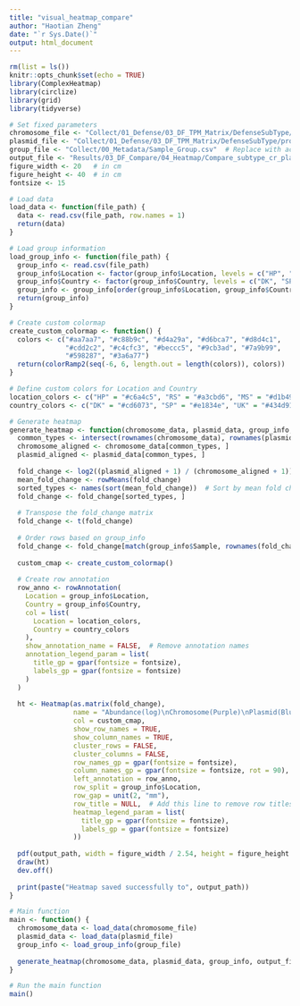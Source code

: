 ```yaml
---
title: "visual_heatmap_compare"
author: "Haotian Zheng"
date: "`r Sys.Date()`"
output: html_document
---
```


```r
rm(list = ls())
knitr::opts_chunk$set(echo = TRUE)
library(ComplexHeatmap)
library(circlize)
library(grid)
library(tidyverse)
```

```r
# Set fixed parameters
chromosome_file <- "Collect/01_Defense/03_DF_TPM_Matrix/DefenseSubType/processed_chromosome_to_metagenome_abundance.csv"  # Replace with actual path
plasmid_file <- "Collect/01_Defense/03_DF_TPM_Matrix/DefenseSubType/processed_crplasmid_to_metagenome_abundance.csv"  # Replace with actual path
group_file <- "Collect/00_Metadata/Sample_Group.csv"  # Replace with actual path to group information
output_file <- "Results/03_DF_Compare/04_Heatmap/Compare_subtype_cr_plasmid_heatmap.pdf"  # Replace with desired output path
figure_width <- 20   # in cm
figure_height <- 40  # in cm
fontsize <- 15

# Load data
load_data <- function(file_path) {
  data <- read.csv(file_path, row.names = 1)
  return(data)
}

# Load group information
load_group_info <- function(file_path) {
  group_info <- read.csv(file_path)
  group_info$Location <- factor(group_info$Location, levels = c("HP", "RS", "MS", "BTP"))
  group_info$Country <- factor(group_info$Country, levels = c("DK", "SP", "UK"))
  group_info <- group_info[order(group_info$Location, group_info$Country), ]
  return(group_info)
}

# Create custom colormap
create_custom_colormap <- function() {
  colors <- c("#aa7aa7", "#c88b9c", "#d4a29a", "#d6bca7", "#d8d4c1",
              "#cdd2c2", "#c4cfc3", "#beccc5", "#9cb3ad", "#7a9b99",
              "#598287", "#3a6a77")
  return(colorRamp2(seq(-6, 6, length.out = length(colors)), colors))
}

# Define custom colors for Location and Country
location_colors <- c("HP" = "#c6a4c5", "RS" = "#a3cbd6", "MS" = "#d1b49a", "BTP" = "#ffc7c9")
country_colors <- c("DK" = "#cd6073", "SP" = "#e1834e", "UK" = "#434d91")

# Generate heatmap
generate_heatmap <- function(chromosome_data, plasmid_data, group_info, output_path, figure_width, figure_height, fontsize) {
  common_types <- intersect(rownames(chromosome_data), rownames(plasmid_data))
  chromosome_aligned <- chromosome_data[common_types, ]
  plasmid_aligned <- plasmid_data[common_types, ]
  
  fold_change <- log2((plasmid_aligned + 1) / (chromosome_aligned + 1))
  mean_fold_change <- rowMeans(fold_change)
  sorted_types <- names(sort(mean_fold_change))  # Sort by mean fold change
  fold_change <- fold_change[sorted_types, ]
  
  # Transpose the fold_change matrix
  fold_change <- t(fold_change)
  
  # Order rows based on group_info
  fold_change <- fold_change[match(group_info$Sample, rownames(fold_change)), ]
  
  custom_cmap <- create_custom_colormap()
  
  # Create row annotation
  row_anno <- rowAnnotation(
    Location = group_info$Location,
    Country = group_info$Country,
    col = list(
      Location = location_colors,
      Country = country_colors
    ),
    show_annotation_name = FALSE,  # Remove annotation names
    annotation_legend_param = list(
      title_gp = gpar(fontsize = fontsize),
      labels_gp = gpar(fontsize = fontsize)
    )
  )
  
  ht <- Heatmap(as.matrix(fold_change),
                name = "Abundance(log)\nChromosome(Purple)\nPlasmid(Blue)",
                col = custom_cmap,
                show_row_names = TRUE,
                show_column_names = TRUE,
                cluster_rows = FALSE,
                cluster_columns = FALSE,
                row_names_gp = gpar(fontsize = fontsize),
                column_names_gp = gpar(fontsize = fontsize, rot = 90),
                left_annotation = row_anno,
                row_split = group_info$Location,
                row_gap = unit(2, "mm"),
                row_title = NULL,  # Add this line to remove row titles
                heatmap_legend_param = list(
                  title_gp = gpar(fontsize = fontsize),
                  labels_gp = gpar(fontsize = fontsize)
                ))
  
  pdf(output_path, width = figure_width / 2.54, height = figure_height / 2.54)
  draw(ht)
  dev.off()
  
  print(paste("Heatmap saved successfully to", output_path))
}

# Main function
main <- function() {
  chromosome_data <- load_data(chromosome_file)
  plasmid_data <- load_data(plasmid_file)
  group_info <- load_group_info(group_file)
  
  generate_heatmap(chromosome_data, plasmid_data, group_info, output_file, figure_width, figure_height, fontsize)
}

# Run the main function
main()
```
